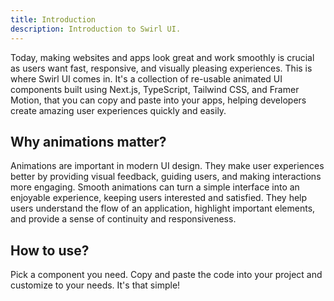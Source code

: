 ```yaml
---
title: Introduction
description: Introduction to Swirl UI.
---
```


 Today, making websites and apps look great and work smoothly is crucial as users want fast, responsive, and visually pleasing experiences. This is where Swirl UI comes in. It's a collection of re-usable animated UI components built using Next.js, TypeScript, Tailwind CSS, and Framer Motion, that you can copy and paste into your apps, helping developers create amazing user experiences quickly and easily.

## Why animations matter?

Animations are important in modern UI design. They make user experiences better by providing visual feedback, guiding users, and making interactions more engaging. Smooth animations can turn a simple interface into an enjoyable experience, keeping users interested and satisfied. They help users understand the flow of an application, highlight important elements, and provide a sense of continuity and responsiveness.

## How to use?

Pick a component you need. Copy and paste the code into your project and customize to your needs. It's that simple!
